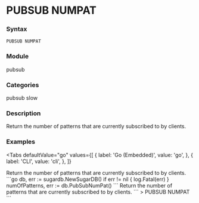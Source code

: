 
# PUBSUB NUMPAT

### Syntax
```
PUBSUB NUMPAT
```

### Module
<span className="acl-category">pubsub</span>

### Categories 
<span className="acl-category">pubsub</span>
<span className="acl-category">slow</span>

### Description 
Return the number of patterns that are currently subscribed to by clients.

### Examples

<Tabs
  defaultValue="go"
  values={[
    { label: 'Go (Embedded)', value: 'go', },
    { label: 'CLI', value: 'cli', },
  ]}
>
  <TabItem value="go">
    Return the number of patterns that are currently subscribed to by clients.
    ```go
    db, err := sugardb.NewSugarDB()
    if err != nil {
      log.Fatal(err)
    }
    numOfPatterns, err := db.PubSubNumPat()
    ```
  </TabItem>
  <TabItem value="cli">
    Return the number of patterns that are currently subscribed to by clients.
    ```
    > PUBSUB NUMPAT
    ```
  </TabItem>
</Tabs>
